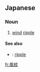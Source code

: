 ==Japanese==
{{ja-kanjitab|風|紋}}

===Noun===
{{ja-noun|ふうもん}}

# [[wind]] [[ripple]]

====See also====
* {{ja-r|波紋|はもん}}: [[ripple]]

[[fr:風紋]]